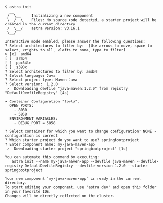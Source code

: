 ```console
$ astra init
  __
 /  \__     Initializing a new component
 \__/  \    Files: No source code detected, a starter project will be created in the current directory
 /  \__/    astra version: v3.16.1
 \__/

Interactive mode enabled, please answer the following questions:
? Select architectures to filter by:  [Use arrows to move, space to select, <right> to all, <left> to none, type to filter]
> [x]  amd64
[ ]  arm64
[ ]  ppc64le
[ ]  s390x
? Select architectures to filter by: amd64
? Select language: Java
? Select project type: Maven Java
? Select version:  1.2.0
 ✓  Downloading devfile "java-maven:1.2.0" from registry "DefaultDevfileRegistry" [4s]

↪ Container Configuration "tools":
  OPEN PORTS:
    - 8080
    - 5858
  ENVIRONMENT VARIABLES:
    - DEBUG_PORT = 5858

? Select container for which you want to change configuration? NONE - configuration is correct
? Which starter project do you want to use? springbootproject
? Enter component name: my-java-maven-app
 ✓  Downloading starter project "springbootproject" [1s]

You can automate this command by executing:
   astra init --name my-java-maven-app --devfile java-maven --devfile-registry DefaultDevfileRegistry --devfile-version 1.2.0 --starter springbootproject

Your new component 'my-java-maven-app' is ready in the current directory.
To start editing your component, use 'astra dev' and open this folder in your favorite IDE.
Changes will be directly reflected on the cluster.
```